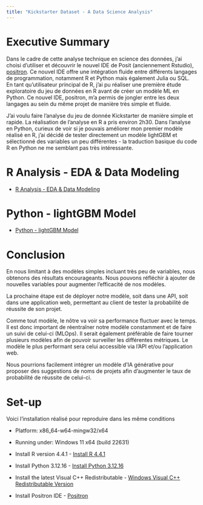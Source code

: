 ```yaml
---
title: "Kickstarter Dataset - A Data Science Analysis"
---
```


# Executive Summary

Dans le cadre de cette analyse technique en science des données, j'ai choisi d'utiliser et découvrir le nouvel IDE de Posit (anciennement Rstudio), [positron](https://github.com/posit-dev/positron). Ce nouvel IDE offre une intégration fluide entre différents langages de programmation, notamment R et Python mais également Julia ou SQL. En tant qu'utilisateur principal de R, j'ai pu réaliser une première étude exploratoire du jeu de données en R avant de créer un modèle ML en Python. Ce nouvel IDE, positron, m'a permis de jongler entre les deux langages au sein du même projet de manière très simple et fluide.

J'ai voulu faire l'analyse du jeu de donnée Kickstarter de manière simple et rapide. La réalisation de l'analyse en R a pris environ 2h30. Dans l'analyse en Python, curieux de voir si je pouvais améliorer mon premier modèle réalisé en R, j'ai décidé de tester directement un modèle lightGBM et sélectionné des variables un peu différentes - la traduction basique du code R en Python ne me semblant pas très intéressante.

# R Analysis - EDA & Data Modeling 

- [R Analysis - EDA & Data Modeling](https://tsenegas.github.io/ThS_KS_analysis/R_Analysis.html)

# Python - lightGBM Model

- [Python - lightGBM Model](https://tsenegas.github.io/ThS_KS_analysis/Python_model.html)

# Conclusion

En nous limitant à des modèles simples incluant très peu de variables, nous obtenons des résultats encourageants. Nous pouvons réfléchir à ajouter de nouvelles variables pour augmenter l'efficacité de nos modèles.

La prochaine étape est de déployer notre modèle, soit dans une API, soit dans une application web, permettant au client de tester la probabilité de réussite de son projet.

Comme tout modèle, le nôtre va voir sa performance fluctuer avec le temps. Il est donc important de réentraîner notre modèle constamment et de faire un suivi de celui-ci (MLOps). Il serait également préférable de faire tourner plusieurs modèles afin de pouvoir surveiller les différentes métriques. Le modèle le plus performant sera celui accessible via l'API et/ou l'application web.

Nous pourrions facilement intégrer un modèle d'IA générative pour proposer des suggestions de noms de projets afin d'augmenter le taux de probabilité de réussite de celui-ci.

# Set-up

Voici l'installation réalisé pour reproduire dans les même conditions

- Platform: x86_64-w64-mingw32/x64
- Running under: Windows 11 x64 (build 22631)

- Install R version 4.4.1 - [Install R 4.4.1](https://cran.r-project.org/bin/windows/base/)
- Install Python 3.12.16 - [Install Python 3.12.16](https://www.python.org/downloads/release/python-3120/)
- Install the latest Visual C++ Redistributable - [Windows Visual C++ Redistributable Version](https://learn.microsoft.com/en-us/cpp/windows/latest-supported-vc-redist?view=msvc-170#latest-microsoft-visual-c-redistributable-version)
- Install Positron IDE - [Positron](https://github.com/posit-dev/positron/releases)